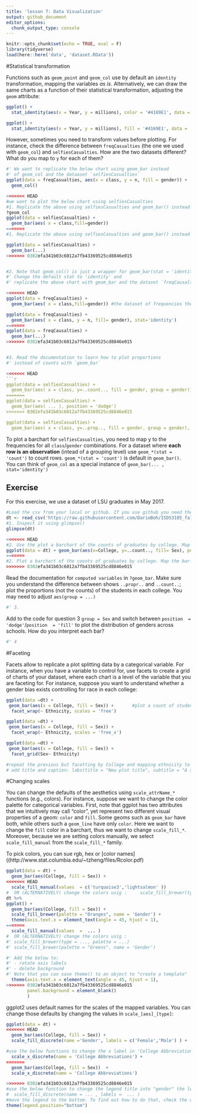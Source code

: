 ```yaml
---
title: 'lesson 7: Data Visualization'
output: github_document
editor_options: 
  chunk_output_type: console
---
```


```r
knitr::opts_chunk$set(echo = TRUE, eval = F)
library(tidyverse)
load(here::here('data', 'dataset.RData'))
```

#Statistical transformation

Functions such as `geom_point` and `geom_col` use by default an `identity` transformation, mapping the variables *as is*. Alternatively, we can draw the same charts as a function of their statistical transformation, adjusting the `geom` attribute:

```r
ggplot() +
  stat_identity(aes(x = Year, y = millions), color = '#4169E1', data =  twitter_users, geom = 'point')

ggplot() +
  stat_identity(aes(x = Year, y = millions), fill = '#4169E1', data =  twitter_users, geom = 'col')
```


However, sometimes you need to transform values before plotting. For instance, check the difference between `freqCasualties` (the one we used with `geom_col`) and `selfiesCasualties`. How are the two datasets different? What do you map to `y` for each of them?

```r
#' We want to replicate the below chart using geom_bar instead 
#' of geom_col and the dataaset `selfiesCasualties`
ggplot(data = freqCasualties, aes(x = class, y = n, fill = gender)) + 
  geom_col()

<<<<<<< HEAD
#we want to plot the below chart using selfiesCasualties
#1. Replicate the above using selfiesCasualties and geom_bar() instead of geom_col. You need to change the default stat  to 'identity'
?geom_col
ggplot(data = selfiesCasualties) +
  geom_bar(aes( x = class,fill=gender))
=======
#1. Replicate the above using selfiesCasualties and geom_bar() instead of geom_col. 

ggplot(data = selfiesCasualties) +
  geom_bar(...)
>>>>>>> 0302efa341b03c6012a7fb43369525cd8846e015


#2. Note that geom_col() is just a wrapper for geom_bar(stat = 'identity') 
#' Change the default stat to 'identity' and 
#' replicate the above chart with geom_bar and the dataset `freqCausalties`

<<<<<<< HEAD
ggplot(data = freqCasualties) +
  geom_bar(aes( x = class,fill=gender)) #the dataset of frequencies there is one row for each level devide by gender

ggplot(data = freqCasualties) +
  geom_bar(aes( x = class, y = n, fill= gender), stat='identity')
=======
ggplot(data = freqCausalties) +
  geom_bar(...)
>>>>>>> 0302efa341b03c6012a7fb43369525cd8846e015


#3. Read the documentation to learn how to plot proportions 
#' instead of counts with `geom_bar`

<<<<<<< HEAD
```r
ggplot(data = selfiesCasualties) +
  geom_bar(aes( x = class, y=..count.., fill = gender, group = gender))
=======
ggplot(data = selfiesCasualties) +
  geom_bar(aes( ... ), position = 'dodge')
>>>>>>> 0302efa341b03c6012a7fb43369525cd8846e015

ggplot(data = selfiesCasualties) +
  geom_bar(aes( x = class, y=..prop.., fill = gender, group = gender), position='dodge')
```

To plot a barchart for `selfiesCasualties`, you need to map y to the frequencies for all `class`/`gender` combinations. For a dataset where **each row is an observation** (intead of a grouping level) use `geom_*(stat = 'count')` to count rows. `geom_*(stat = 'count')` is default in `geom_bar()`. You can think of `geom_col` as a special instance of `geom_bar(... , stat='identity')`


## Exercise

For this exercise, we use a dataset of LSU graduates in May 2017.

```r
#Load the csv from your local or github. If you use github you need the link to the "raw" file
dt <- read_csv('https://raw.githubusercontent.com/DarioBoh/ISDS3105_fall18/master/data/graduates_2017may.csv')
#1. Inspect it using glimpse()
glimpse(dt)

<<<<<<< HEAD
#2. Use the plot a barchart of the counts of graduates by college. Map the bar fill to gender.
ggplot(data = dt) + geom_bar(aes(x=College, y=..count.., fill= Sex), position = 'fill')
=======
#2. Plot a barchart of the counts of graduates by college. Map the bar-fill to gender.
>>>>>>> 0302efa341b03c6012a7fb43369525cd8846e015


```


Read the documentation for `computed variables` in `?geom_bar`. Make sure you understand the difference between shows `..propr..` and `..count..`; plot the proportions (not the counts) of the students in each college. You may need to adjust `aes(group = ...)`

```r
#' 3.

```


Add to the code for question 3 `group = Sex` and switch between `position  = 'dodge'`/`position  = 'fill'` to plot the distribution of genders across schools. How do you interpret each bar?

```r
#' 4


```


#Faceting

Facets allow to replicate a plot splitting data by a categorical variable. For instance, when you have a variable to control for, use facets to create a grid of charts of your dataset, where each chart is a level of the variable that you are faceting for. For instance, suppose you want to understand whether a gender bias exists controlling for race in each college:

```r
ggplot(data =dt) +
 geom_bar(aes(x = College, fill = Sex)) +       #plot a count of students in each
  facet_wrap(~ Ethnicity, scales = 'free')

ggplot(data =dt) +
 geom_bar(aes(x = College, fill = Sex)) +       
  facet_wrap(~ Ethnicity, scales = 'free_x')

ggplot(data =dt) +
 geom_bar(aes(x = College, fill = Sex)) +       
  facet_grid(Sex~ Ethnicity)
```


```r
#repeat the previous but facetting by College and mapping ethnicity to x
# add title and caption: labs(title = "New plot title", subtitle = "A subtitle", caption = 'data from www.lsu.edu')

```


#Changing scales

You can change the defaults of the aesthetics using `scale_attrName_*` functions (e.g., colors). 
For instance, suppose we want to change the color palette for categorical variables. First, note that ggplot has two attributes that we intuitively may call "color", yet represent two different visual properties of a geom: `color` and `fill`. Some geoms such as `geom_bar` have both, while others such a `geom_line` have only `color`. 
Here we want to change the `fill` color in a barchart, thus we want to change `scale_fill_*`. Moreover, because we are setting colors manually, we select `scale_fill_manual` from the `scale_fill_*` family. 

To pick colors, you can sue rgb, hex or [color names]((http://www.stat.columbia.edu/~tzheng/files/Rcolor.pdf)

```r
ggplot(data = dt) +
  geom_bar(aes(College, fill = Sex)) +
<<<<<<< HEAD
  scale_fill_manual(values  = c('turquoise3','lightsalmon' ))
#  OR (ALTERNATIVELY) change the colors usig :     scale_fill_brewer(type = ..., palette = ...)
dt %>% 
ggplot() + 
  geom_bar(aes(College, fill = Sex)) + 
  scale_fill_brewer(palette = "Oranges", name = 'Gender') +
  theme(axis.text.x = element_text(angle = 45, hjust = 1),
=======
  scale_fill_manual(values  =  ... )
#  OR (ALTERNATIVELY) change the colors usig :     
#' scale_fill_brewer(type = ..., palette = ...)
#' scale_fill_brewer(palette = "Greens", name = 'Gender')

#' Add the below to:
#' - rotate axis labels 
#' - delete background
#' Note that you can save theme() to an object to "create a template"
  theme(axis.text.x = element_text(angle = 45, hjust = 1), 
>>>>>>> 0302efa341b03c6012a7fb43369525cd8846e015
        panel.background = element_blank()
        )
```

ggplot2 uses default names for the scales of the mapped variables. You can change those defaults by changing the values in `scale_[aes]_[type]`:

```r
ggplot(data = dt) +
<<<<<<< HEAD
  geom_bar(aes(College, fill = Sex)) +
  scale_fill_discrete(name ='Gender', labels = c('Female','Male') ) +

#use the below functions to change the x label in 'College Abbreviation'
  scale_x_discrete(name = 'College Abbreviations') +
=======
  geom_bar(aes(College, fill = Sex))  +
  scale_x_discrete(name = 'College Abbreviations') 

>>>>>>> 0302efa341b03c6012a7fb43369525cd8846e015
#use the below function to change the legend title into "gender" the legend values into 'Male' and 'Female'
#  scale_fill_discrete(name = ... , labels =  ... ) 
#move the legend to the bottom. To find out how to do that, check the documentation for 
theme(legend.position="bottom")


```



